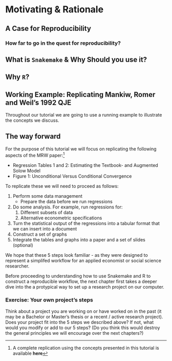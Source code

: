 # Motivating & Rationale {#intro}

## A Case for Reproducibility

### How far to go in the quest for reproducibility?

## What is `Snakemake` & Why Should you use it?

## Why `R`?

## Working Example: Replicating Mankiw, Romer and Weil's 1992 QJE

Throughout our tutorial we are going to use a running example to illustrate the concepts we discuss.

## The way forward

For the purpose of this tutorial we will focus on replicating the following aspects of the MRW paper:^[A complete replication using the concepts presented in this tutorial is available **here**]

* Regression Tables 1 and 2: Estimating the Textbook- and Augmented Solow Model
* Figure 1: Unconditional Versus Conditional Convergence

To replicate these we will need to proceed as follows:

1. Perform some data management
    * Prepare the data before we run regressions
2. Do some analysis. For example, run regressions for:
    1. Different subsets of data
    2. Alternative econometric specifications
3. Turn the statistical output of the regressions into a tabular format that we can insert into a document
4. Construct a set of graphs
5. Integrate the tables and graphs into a paper and a set of slides (optional)

We hope that these 5 steps look familiar - as they were designed to represent a simplifed workflow for an applied economist or social science researcher.

Before proceeding to understanding how to use Snakemake and R to construct a reproducible workflow, the next chapter first takes a deeper dive into the a protypical way to set up a research project on our computer.

### Exercise: Your own project's steps {- .exercise}

Think about a project you are working on or have worked on in the past (it may be a Bachelor or Master's thesis or a recent / active research project).
Does your project fit into the 5 steps we described above?
If not, what would you modify or add to our 5 steps?
(Do you think this would destroy the general principles we will encourage over the next chapters?)
